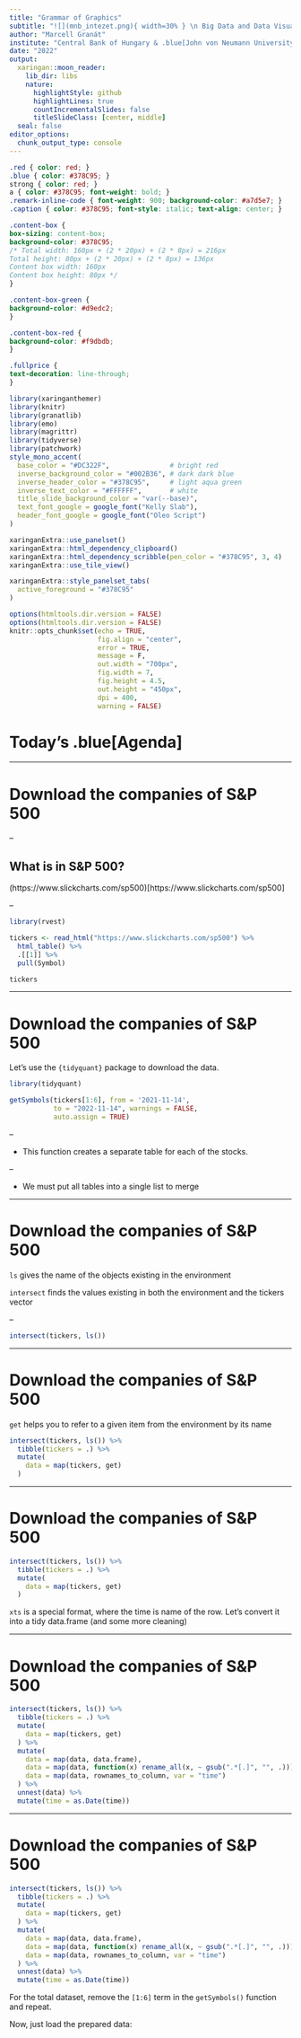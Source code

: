 ```yaml
---
title: "Grammar of Graphics"
subtitle: "![](mnb_intezet.png){ width=30% } \n Big Data and Data Visualisation"
author: "Marcell Granát"
institute: "Central Bank of Hungary & .blue[John von Neumann University]"
date: "2022"
output:
  xaringan::moon_reader:
    lib_dir: libs
    nature:
      highlightStyle: github
      highlightLines: true
      countIncrementalSlides: false
      titleSlideClass: [center, middle]
  seal: false
editor_options: 
  chunk_output_type: console
---
```


```css
.red { color: red; }
.blue { color: #378C95; }
strong { color: red; }
a { color: #378C95; font-weight: bold; }
.remark-inline-code { font-weight: 900; background-color: #a7d5e7; }
.caption { color: #378C95; font-style: italic; text-align: center; }

.content-box { 
box-sizing: content-box;
background-color: #378C95;
/* Total width: 160px + (2 * 20px) + (2 * 8px) = 216px
Total height: 80px + (2 * 20px) + (2 * 8px) = 136px
Content box width: 160px
Content box height: 80px */
}

.content-box-green {
background-color: #d9edc2;
}

.content-box-red {
background-color: #f9dbdb;
}

.fullprice {
text-decoration: line-through;
}
```

```r
library(xaringanthemer)
library(knitr)
library(granatlib)
library(emo)
library(magrittr)
library(tidyverse)
library(patchwork)
style_mono_accent(
  base_color = "#DC322F",               # bright red
  inverse_background_color = "#002B36", # dark dark blue
  inverse_header_color = "#378C95",     # light aqua green
  inverse_text_color = "#FFFFFF",       # white
  title_slide_background_color = "var(--base)",
  text_font_google = google_font("Kelly Slab"),
  header_font_google = google_font("Oleo Script")
)

xaringanExtra::use_panelset()
xaringanExtra::html_dependency_clipboard()
xaringanExtra::html_dependency_scribble(pen_color = "#378C95", 3, 4)
xaringanExtra::use_tile_view()

xaringanExtra::style_panelset_tabs(
  active_foreground = "#378C95"
)
```

```r
options(htmltools.dir.version = FALSE)
options(htmltools.dir.version = FALSE)
knitr::opts_chunk$set(echo = TRUE,
                      fig.align = "center", 
                      error = TRUE,
                      message = F,
                      out.width = "700px",
                      fig.width = 7,
                      fig.height = 4.5, 
                      out.height = "450px",
                      dpi = 400,
                      warning = FALSE)
```

# Today's .blue[Agenda]

---

#  Download the companies of S&P 500

--

## What is in S&P 500?

(https://www.slickcharts.com/sp500)[https://www.slickcharts.com/sp500]

--

```r
library(rvest)

tickers <- read_html("https://www.slickcharts.com/sp500") %>% 
  html_table() %>% 
  .[[1]] %>% 
  pull(Symbol)

tickers
```

---

#  Download the companies of S&P 500

Let's use the `{tidyquant}` package to download the data.

```r
library(tidyquant)

getSymbols(tickers[1:6], from = '2021-11-14',
           to = "2022-11-14", warnings = FALSE,
           auto.assign = TRUE)
```

--

- This function creates a separate table for each of the stocks.

--

- We must put all tables into a single list to merge

---

#  Download the companies of S&P 500

`ls` gives the name of the objects existing in the environment

`intersect` finds the values existing in both the environment and the tickers vector

--

```r
intersect(tickers, ls())
```

---

#  Download the companies of S&P 500

`get` helps you to refer to a given item from the environment by its name

```r
intersect(tickers, ls()) %>% 
  tibble(tickers = .) %>% 
  mutate(
    data = map(tickers, get)
  )
```

---

#  Download the companies of S&P 500

```r
intersect(tickers, ls()) %>% 
  tibble(tickers = .) %>% 
  mutate(
    data = map(tickers, get)
  )
```

`xts` is a special format, where the time is name of the row. Let's convert it into a tidy data.frame (and some more cleaning)

---

#  Download the companies of S&P 500

```r
intersect(tickers, ls()) %>% 
  tibble(tickers = .) %>% 
  mutate(
    data = map(tickers, get)
  ) %>% 
  mutate(
    data = map(data, data.frame),
    data = map(data, function(x) rename_all(x, ~ gsub(".*[.]", "", .))),
    data = map(data, rownames_to_column, var = "time")
  ) %>% 
  unnest(data) %>% 
  mutate(time = as.Date(time))
```

---

#  Download the companies of S&P 500

```r
intersect(tickers, ls()) %>% 
  tibble(tickers = .) %>% 
  mutate(
    data = map(tickers, get)
  ) %>% 
  mutate(
    data = map(data, data.frame),
    data = map(data, function(x) rename_all(x, ~ gsub(".*[.]", "", .))),
    data = map(data, rownames_to_column, var = "time")
  ) %>% 
  unnest(data) %>% 
  mutate(time = as.Date(time))
```

For the total dataset, remove the `[1:6]` term in the `getSymbols()` function and repeat.

Now, just load the prepared data:

```r

```







